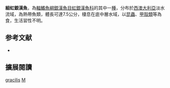 {{Speciesbox
| name = 細虹銀漢魚
| image = 
| image_width = 250px
| status = LC
| status_system = IUCN3.1
| genus = Melanotaenia
| species = gracilis
| authority = [[Allen|Allen]], 1978
| synonyms = 
}}
'''細虹銀漢魚'''，為[[輻鰭魚綱|輻鰭魚綱]][[銀漢魚目|銀漢魚目]][[虹銀漢魚科|虹銀漢魚科]]的其中一[[種|種]]，分布於[[西澳大利亞|西澳大利亞]]淡水流域，為熱帶魚類，體長可達7.5公分，棲息在底中層水域，以[[昆蟲|昆蟲]]、[[甲殼類|甲殼類]]等為食，生活習性不明。
==参考文献==
*{{FishBase_species|genus=Melanotaenia|species=gracilis|year=2016|month=5}}

== 擴展閱讀 ==
{{refbegin}}
{{wikispecies-inline|Melanotaenia gracilis|細虹銀漢魚}}
{{refend}}
{{Taxonbar|from=Q4861891}}

[[Category:虹銀漢魚屬|gracilis]]
[[Category:1978年描述的鱼类|M]]


{{魚類小作品}}